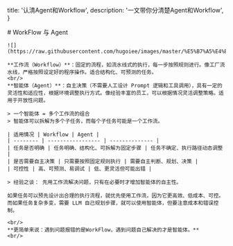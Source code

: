 
  title: '认清Agent和Workflow',
  description: '一文带你分清楚Agent和Workflow',
}

<MainContent>
  <article>
    # WorkFlow 与 Agent

    ![](https://raw.githubusercontent.com/hugoiee/images/master/%E5%B7%A5%E4%BD%9C%E6%B5%81and%E6%99%BA%E8%83%BD%E4%BD%93.jpg)

    **工作流（Workflow）**：固定的流程，如流水线式的执行，每一步按照规则进行。像工厂流水线，严格按照设定好的程序操作。适合结构化、可预测的任务。
    <br/>
    **智能体（Agent）**：自主决策（不需要人工设计 Prompt 逻辑和工具调用），具有一定的灵活性和适应性，根据环境调整执行方式。像经验丰富的员工，可以根据情况灵活调整策略。适用于开放性问题。

    > 一个智能体 = 多个工作流的组合
    > 智能体可以拆解为多个子任务，而每个子任务可能是一个工作流。

    | 适用情况 | Workflow | Agent |
    | -------- | ----------------- | -------------- |
    | 任务是否明确 | 任务明确、结构化、可拆解为固定步骤 | 任务不确定、执行路径动态调整 |
    | 是否需要自主决策 | 只需要按照固定规则执行 | 需要自主判断、规划、决策 |
    | 可控性 | 高、可预测、易调试 | 低、更灵活但可能出错 |

    > 经验之谈： 先用工作流解决问题，只有在必要时才增加智能体的自主性。

    如果任务可以预先设计出合理的执行流程，就优先使用工作流，因为它更高效、低成本、可控。而如果任务复杂多变，需要 LLM 自己规划步骤，就可以使用智能体，但要注意成本和错误控制。

    <br/>
    **更简单来说：遇到问题报错的是WorkFlow，遇到问题自己解决的才是智能体。**
    <br/>
  </article>
  <Footer/>
</MainContent>